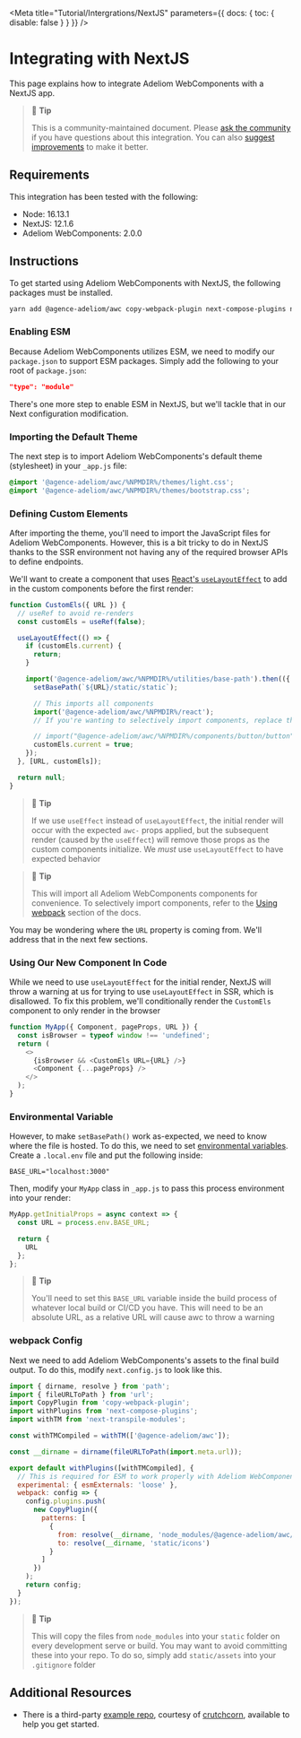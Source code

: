 
<Meta title="Tutorial/Intergrations/NextJS" parameters={{ docs: { toc: { disable: false } } }} />

# Integrating with NextJS

This page explains how to integrate Adeliom WebComponents with a NextJS app.

> 📘 **Tip**
>
> This is a community-maintained document. Please [ask the community](/resources/community) if you have questions about this integration. You can also [suggest improvements](https://github.com/agence-adeliom/adeliom-webcomponents/blob/main/docs/tutorials/integrating-with-nextjs.md) to make it better.

## Requirements

This integration has been tested with the following:

- Node: 16.13.1
- NextJS: 12.1.6
- Adeliom WebComponents: 2.0.0

## Instructions

To get started using Adeliom WebComponents with NextJS, the following packages must be installed.

```bash
yarn add @agence-adeliom/awc copy-webpack-plugin next-compose-plugins next-transpile-modules
```

### Enabling ESM

Because Adeliom WebComponents utilizes ESM, we need to modify our `package.json` to support ESM packages. Simply add the following to
your root of `package.json`:

```json
"type": "module"
```

There's one more step to enable ESM in NextJS, but we'll tackle that in our Next configuration modification.

### Importing the Default Theme

The next step is to import Adeliom WebComponents's default theme (stylesheet) in your `_app.js` file:

```css
@import '@agence-adeliom/awc/%NPMDIR%/themes/light.css';
@import '@agence-adeliom/awc/%NPMDIR%/themes/bootstrap.css';
```

### Defining Custom Elements

After importing the theme, you'll need to import the JavaScript files for Adeliom WebComponents. However, this is a bit tricky to do in NextJS thanks to the SSR environment not having any of the required browser APIs to define endpoints.

We'll want to create a component that uses [React's `useLayoutEffect`](https://reactjs.org/docs/hooks-reference.html#uselayouteffect) to add in the custom components before the first render:

```javascript
function CustomEls({ URL }) {
  // useRef to avoid re-renders
  const customEls = useRef(false);

  useLayoutEffect(() => {
    if (customEls.current) {
      return;
    }

    import('@agence-adeliom/awc/%NPMDIR%/utilities/base-path').then(({ setBasePath }) => {
      setBasePath(`${URL}/static/static`);

      // This imports all components
      import('@agence-adeliom/awc/%NPMDIR%/react');
      // If you're wanting to selectively import components, replace this line with your own definitions

      // import("@agence-adeliom/awc/%NPMDIR%/components/button/button");
      customEls.current = true;
    });
  }, [URL, customEls]);

  return null;
}
```

> 📘 **Tip**
>
> If we use `useEffect` instead of `useLayoutEffect`, the initial render will occur with the expected `awc-` props applied, but the subsequent render (caused by the `useEffect`) will remove those props as the custom components initialize. We _must_ use `useLayoutEffect` to have expected behavior

> 📘 **Tip**
>
> This will import all Adeliom WebComponents components for convenience. To selectively import components, refer to the [Using webpack](?path=/docs/getting-started-installation--documentation#using-webpack) section of the docs.

You may be wondering where the `URL` property is coming from. We'll address that in the next few sections.

### Using Our New Component In Code

While we need to use `useLayoutEffect` for the initial render, NextJS will throw a warning at us for trying to use `useLayoutEffect` in SSR, which is disallowed. To fix this problem, we'll conditionally render the `CustomEls` component to only render in the browser

```javascript
function MyApp({ Component, pageProps, URL }) {
  const isBrowser = typeof window !== 'undefined';
  return (
    <>
      {isBrowser && <CustomEls URL={URL} />}
      <Component {...pageProps} />
    </>
  );
}
```

### Environmental Variable

However, to make `setBasePath()` work as-expected, we need to know where the file is hosted. To do this, we need to set [environmental variables](https://nextjs.org/docs/basic-features/environment-variables). Create a `.local.env` file and put the following inside:

```
BASE_URL="localhost:3000"
```

Then, modify your `MyApp` class in `_app.js` to pass this process environment into your render:

```javascript
MyApp.getInitialProps = async context => {
  const URL = process.env.BASE_URL;

  return {
    URL
  };
};
```

> 📘 **Tip**
>
> You'll need to set this `BASE_URL` variable inside the build process of whatever local build or CI/CD you have. This will need to be an absolute URL, as a relative URL will cause awc to throw a warning

### webpack Config

Next we need to add Adeliom WebComponents's assets to the final build output. To do this, modify `next.config.js` to look like this.

```javascript
import { dirname, resolve } from 'path';
import { fileURLToPath } from 'url';
import CopyPlugin from 'copy-webpack-plugin';
import withPlugins from 'next-compose-plugins';
import withTM from 'next-transpile-modules';

const withTMCompiled = withTM(['@agence-adeliom/awc']);

const __dirname = dirname(fileURLToPath(import.meta.url));

export default withPlugins([withTMCompiled], {
  // This is required for ESM to work properly with Adeliom WebComponents
  experimental: { esmExternals: 'loose' },
  webpack: config => {
    config.plugins.push(
      new CopyPlugin({
        patterns: [
          {
            from: resolve(__dirname, 'node_modules/@agence-adeliom/awc/%NPMDIR%/assets/icons'),
            to: resolve(__dirname, 'static/icons')
          }
        ]
      })
    );
    return config;
  }
});
```

> 📘 **Tip**
>
> This will copy the files from `node_modules` into your `static` folder on every development serve or build. You may want to avoid committing these into your repo. To do so, simply add `static/assets` into your `.gitignore` folder

## Additional Resources

- There is a third-party [example repo](https://github.com/crutchcorn/nextjs-shoelace-example), courtesy of [crutchcorn](https://github.com/crutchcorn), available to help you get started.
